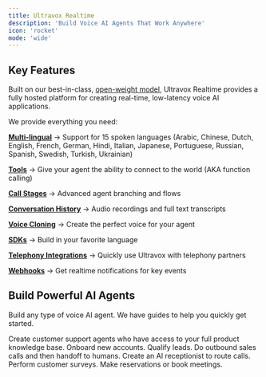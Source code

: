 ```yaml
---
title: Ultravox Realtime
description: 'Build Voice AI Agents That Work Anywhere'
icon: 'rocket'
mode: 'wide'
---
```


## Key Features
Built on our best-in-class, [open-weight model](https://github.com/fixie-ai/ultravox), Ultravox Realtime provides a fully hosted platform for creating real-time, low-latency voice AI applications.

We provide everything you need:

[<Icon icon="language" size={24} /> **Multi-lingual**](/essentials/multilingual-agents) → Support for 15 spoken languages (Arabic, Chinese, Dutch, English, French, German, Hindi, Italian, Japanese, Portuguese, Russian, Spanish, Swedish, Turkish, Ukrainian)

[<Icon icon="toolbox" size={24} /> **Tools**](/essentials/tools) → Give your agent the ability to connect to the world (AKA function calling)

[<Icon icon="arrow-progress" size={24} /> **Call Stages**](/guides/callstages) → Advanced agent branching and flows

[<Icon icon="clock-rotate-left" size={24} /> **Conversation History**](/api-reference/calls/calls-messages-list) → Audio recordings and full text transcripts

[<Icon icon="circle-microphone" size={24} /> **Voice Cloning**](/essentials/voices) → Create the perfect voice for your agent

[<Icon icon="code" size={24} /> **SDKs**](/essentials/sdk) → Build in your favorite language

[<Icon icon="phone-plus" size={24} /> **Telephony Integrations**](/essentials/telephony) → Quickly use Ultravox with telephony partners

[<Icon icon="webhook" size={24} /> **Webhooks**](/guides/webhooks) → Get realtime notifications for key events


## Build Powerful AI Agents
Build any type of voice AI agent. We have guides to help you quickly get started.

<CardGroup cols={3}>
  <Card
    title="Customer Success & Support"
    icon="bell-concierge"
    href="/usecases/uc1"
  >
    Create customer support agents who have access to your full product knowledge base. Onboard new accounts.
  </Card>
  <Card
    title="Customer Acquisition"
    icon="messages-dollar"
    href="/usecases/uc2"
  >
  Qualify leads. Do outbound sales calls and then handoff to humans.
  </Card>
  <Card
    title="Operations"
    icon="ballot-check"
    href="/usecases/uc3"
  >
    Create an AI receptionist to route calls. Perform customer surveys. Make reservations or book meetings.
  </Card>
</CardGroup>